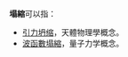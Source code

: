 {{NoteTA
|G1 = Physics
}}
'''塌縮'''可以指：
* [[引力坍缩|引力坍缩]]，天體物理學概念。
* [[波函數塌縮|波函數塌縮]]，量子力学概念。

{{disambig|T|Cat=二字消歧义}}